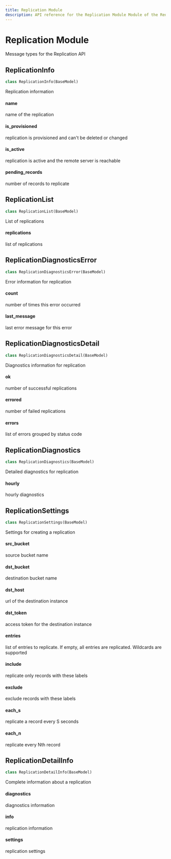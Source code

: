 ```yaml
---
title: Replication Module
description: API reference for the Replication Module Module of the ReductStore Client SDK for Python.
---
```

<head>
    <link rel="canonical" href="https://www.reduct.store/docs/sdk/py/msg/replication" />
</head>

# Replication Module

<a id="reduct.msg.replication"></a>



Message types for the Replication API

<a id="reduct.msg.replication.ReplicationInfo"></a>

## ReplicationInfo

```python
class ReplicationInfo(BaseModel)
```

Replication information

<a id="reduct.msg.replication.ReplicationInfo.name"></a>

#### name

name of the replication

<a id="reduct.msg.replication.ReplicationInfo.is_provisioned"></a>

#### is\_provisioned

replication is provisioned and can't be deleted or changed

<a id="reduct.msg.replication.ReplicationInfo.is_active"></a>

#### is\_active

replication is active and the remote server is reachable

<a id="reduct.msg.replication.ReplicationInfo.pending_records"></a>

#### pending\_records

number of records to replicate

<a id="reduct.msg.replication.ReplicationList"></a>

## ReplicationList

```python
class ReplicationList(BaseModel)
```

List of replications

<a id="reduct.msg.replication.ReplicationList.replications"></a>

#### replications

list of replications

<a id="reduct.msg.replication.ReplicationDiagnosticsError"></a>

## ReplicationDiagnosticsError

```python
class ReplicationDiagnosticsError(BaseModel)
```

Error information for replication

<a id="reduct.msg.replication.ReplicationDiagnosticsError.count"></a>

#### count

number of times this error occurred

<a id="reduct.msg.replication.ReplicationDiagnosticsError.last_message"></a>

#### last\_message

last error message for this error

<a id="reduct.msg.replication.ReplicationDiagnosticsDetail"></a>

## ReplicationDiagnosticsDetail

```python
class ReplicationDiagnosticsDetail(BaseModel)
```

Diagnostics information for replication

<a id="reduct.msg.replication.ReplicationDiagnosticsDetail.ok"></a>

#### ok

number of successful replications

<a id="reduct.msg.replication.ReplicationDiagnosticsDetail.errored"></a>

#### errored

number of failed replications

<a id="reduct.msg.replication.ReplicationDiagnosticsDetail.errors"></a>

#### errors

list of errors grouped by status code

<a id="reduct.msg.replication.ReplicationDiagnostics"></a>

## ReplicationDiagnostics

```python
class ReplicationDiagnostics(BaseModel)
```

Detailed diagnostics for replication

<a id="reduct.msg.replication.ReplicationDiagnostics.hourly"></a>

#### hourly

hourly diagnostics

<a id="reduct.msg.replication.ReplicationSettings"></a>

## ReplicationSettings

```python
class ReplicationSettings(BaseModel)
```

Settings for creating a replication

<a id="reduct.msg.replication.ReplicationSettings.src_bucket"></a>

#### src\_bucket

source bucket name

<a id="reduct.msg.replication.ReplicationSettings.dst_bucket"></a>

#### dst\_bucket

destination bucket name

<a id="reduct.msg.replication.ReplicationSettings.dst_host"></a>

#### dst\_host

url of the destination instance

<a id="reduct.msg.replication.ReplicationSettings.dst_token"></a>

#### dst\_token

access token for the destination instance

<a id="reduct.msg.replication.ReplicationSettings.entries"></a>

#### entries

list of entries to replicate. If empty, all entries are replicated.
Wildcards are supported

<a id="reduct.msg.replication.ReplicationSettings.include"></a>

#### include

replicate only records with these labels

<a id="reduct.msg.replication.ReplicationSettings.exclude"></a>

#### exclude

exclude records with these labels

<a id="reduct.msg.replication.ReplicationSettings.each_s"></a>

#### each\_s

replicate a record every S seconds

<a id="reduct.msg.replication.ReplicationSettings.each_n"></a>

#### each\_n

replicate every Nth record

<a id="reduct.msg.replication.ReplicationDetailInfo"></a>

## ReplicationDetailInfo

```python
class ReplicationDetailInfo(BaseModel)
```

Complete information about a replication

<a id="reduct.msg.replication.ReplicationDetailInfo.diagnostics"></a>

#### diagnostics

diagnostics information

<a id="reduct.msg.replication.ReplicationDetailInfo.info"></a>

#### info

replication information

<a id="reduct.msg.replication.ReplicationDetailInfo.settings"></a>

#### settings

replication settings


